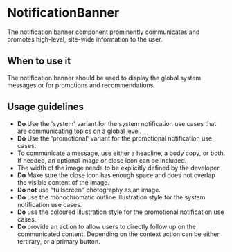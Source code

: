 
<Meta of={Stories} />

# NotificationBanner

<Status variant="stable" />

The notification banner component prominently communicates and promotes high-level, site-wide information to the user.

<Story of={Stories.Base} />
<Props />

## When to use it

The notification banner should be used to display the global system messages or for promotions and recommendations.

## Usage guidelines

- **Do** Use the 'system' variant for the system notification use cases that are communicating topics on a global level.
- **Do** Use the 'promotional' variant for the promotional notification use cases.
- To communicate a message, use either a headline, a body copy, or both. If needed, an optional image or close icon can be included.
- The width of the image needs to be explicitly defined by the developer.
- **Do** Make sure the close icon has enough space and does not overlap the visible content of the image.
- **Do not** use "fullscreen" photography as an image.
- **Do** use the monochromatic outline illustration style for the system notification use cases.
- **Do** use the coloured illustration style for the promotional notification use cases.
- **Do** provide an action to allow users to directly follow up on the communicated content. Depending on the context action can be either tertirary, or a primary button.

<Story id="notification-notificationbanner--dismissable" />
